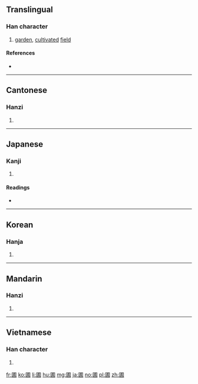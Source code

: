 ==Translingual==

===Han character===
{{Han char|rn=31|rad=囗|as=07|sn=10|four=6022<sub>7</sub>|canj=田戈十月 (WIJB)|ids=⿴[[囗]][[甫]]}}

# [[garden]], [[cultivated]] [[field]]

====References====
* {{Han ref|kx=0218.210|dkj=04774|dj=0446.220|hdz=10718.150|uh=5703|ud=22275|bh=AE45|bd=44613}}

----

==Cantonese==

===Hanzi===
{{yue-hanzi|jyut=[[bou2]], [[pou2]]|y=bou2, pou2}}

# {{defn|lang=yue|sort=囗07}}

----

==Japanese==

===Kanji===
{{ja-kanji|grade=|rs=囗07}}

# {{defn|lang=ja|sort=囗07}}

====Readings====
* {{ja-readings|on=[[ほ]] (ho)|kun=[[はたけ]] (hatake)}}

----

==Korean==

===Hanja===
{{ko-hanja|hangeul=포|rv=po|mr=p'o}}

# {{defn|lang=ko|sort=囗07}}

----

==Mandarin==

===Hanzi===
{{cmn-hanzi|pin=[[pǔ]] ([[pu3]])|wg=p'u<sup>3</sup>}}

# {{defn|lang=cmn|sort=囗07}}

----

==Vietnamese==

===Han character===
{{vi-hantu|[[bo]]|rs=囗07}}

# {{defn|lang=vi|sort=囗07}}

[[fr:圃]]
[[ko:圃]]
[[li:圃]]
[[hu:圃]]
[[mg:圃]]
[[ja:圃]]
[[no:圃]]
[[pl:圃]]
[[zh:圃]]